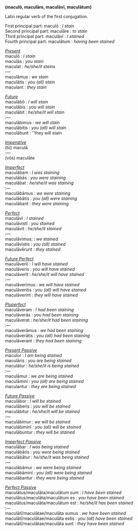 '''(macul&#333;, macul&#257;re, macul&#257;v&#299;, macul&#257;tum)'''

Latin regular verb of the first conjugation.

First principal part: macul&#333; : ''I stain'' <br>
Second principal part: macul&#257;re : ''to stain'' <br>
Third principal part: macul&#257;v&#299; : ''I stained'' <br>
Fourth principal part: macul&#257;tum : ''having been stained'' <br>


<u>''Present''</u> <br>
macul&#333; : ''I stain'' <br>
macul&#257;s : ''you stain'' <br>
maculat : ''he/she/it stains'' <br>
:&mdash; <br>
macul&#257;mus : ''we stain'' <br>
macul&#257;tis : ''you (all) stain'' <br>
maculant : ''they stain'' <br>


<u> ''Future'' </u> <br>
macul&#257;b&#333; : ''I will stain'' <br>
macul&#257;bis : ''you will stain'' <br>
macul&#257;bit : ''he/she/it will stain'' <br>
:&mdash; <br>
macul&#257;bimus : ''we will stain'' <br>
macul&#257;bitis : ''you (all) will stain'' <br>
macul&#257;bunt : ''they will stain <br>


<u> ''Imperative'' </u> <br>
(t&#363;) macul&#257; <br>
:&mdash; <br>
(v&#333;s) macul&#257;te <br>


<u> ''Imperfect'' </u> <br>
macul&#257;bam : ''I was staining'' <br>
macul&#257;b&#257;s : ''you were staining'' <br>
macul&#257;bat : ''he/she/it was staining'' <br>
:&mdash; <br>
macul&#257;b&#257;mus : ''we were staining'' <br>
macul&#257;b&#257;tis : ''you (all) were staining'' <br>
macul&#257;bant : ''they were staining'' <br>


<u> ''Perfect'' </u> <br>
macul&#257;v&#299; : ''I stained'' <br>
macul&#257;vist&#299; : ''you stained'' <br>
macul&#257;vit : ''he/she/it stained'' <br>
:&mdash; <br>
macul&#257;vimus; : ''we stained'' <br>
macul&#257;vistis : ''you (all) stained'' <br>
macul&#257;v&#275;runt : ''they stained'' <br>


<u> ''Future Perfect'' </u> <br>
macul&#257;ver&#333; : ''I will have stained'' <br>
macul&#257;veris : ''you will have stained'' <br>
macul&#257;verit : ''he/she/it will have stained'' <br>
:&mdash; <br>
macul&#257;verimus : ''we will have stained'' <br>
macul&#257;veritis : ''you (all) will have stained'' <br>
macul&#257;verint : ''they will have stained'' <br>


<u> ''Pluperfect'' </u> <br>
macul&#257;veram : ''I had been staining'' <br>
macul&#257;ver&#257;s : ''you had been staining'' <br>
macul&#257;verat : ''he/she/it had been staining'' <br>
:&mdash; <br>
macul&#257;ver&#257;mus : ''we had been staining'' <br>
macul&#257;ver&#257;tis : ''you (all) had been staining'' <br>
macul&#257;verant : ''they had been staining'' <br>


<u> ''Present Passive'' </u> <br>
maculor : ''I am being stained'' <br>
macul&#257;ris : ''you are being stained'' <br>
macul&#257;tur : ''he/she/it is being stained'' <br>
:&mdash; <br>
macul&#257;mur : ''we are being stained'' <br>
macul&#257;min&#299; : ''you (all) are being stained'' <br>
maculantur : ''they are being stained'' <br>


<u> ''Future Passive'' </u> <br>
macul&#257;bor : ''I will be stained'' <br>
macul&#257;beris : ''you will be stained'' <br>
macul&#257;bitur : ''he/she/it will be stained'' <br>
:&mdash; <br>
macul&#257;bimur : ''we will be stained'' <br>
macul&#257;bimin&#299; : ''you (all) will be stained'' <br>
macul&#257;buntur : ''they will be stained'' <br>


<u> ''Imperfect Passive'' </u> <br>
macul&#257;bar : ''I was being stained'' <br>
macul&#257;b&#257;ris : ''you were being stained'' <br>
macul&#257;b&#257;tur : ''he/she/it was being stained'' <br>
:&mdash; <br>
macul&#257;b&#257;mur : ''we were being stained'' <br>
macul&#257;b&#257;min&#299; : ''you (all) were being stained'' <br>
macul&#257;bantur : ''they were being stained'' <br>


<u> ''Perfect Passive'' </u> <br>
macul&#257;tus/macul&#257;ta/macul&#257;tum sum : ''I have been stained'' <br>
macul&#257;tus/macul&#257;ta/macul&#257;tum es : ''you have been stained'' <br>
macul&#257;tus/macul&#257;ta/macul&#257;tum est : ''he/she/it has been stained'' <br>
:&mdash; <br>
macul&#257;t&#299;/macul&#257;tae/macul&#257;ta sumus : ''we have been stained'' <br>
macul&#257;t&#299;/macul&#257;tae/macul&#257;ta estis : ''you (all) have been stained'' <br>
macul&#257;t&#299;/macul&#257;tae/macul&#257;ta sunt : ''they have been stained'' <br>